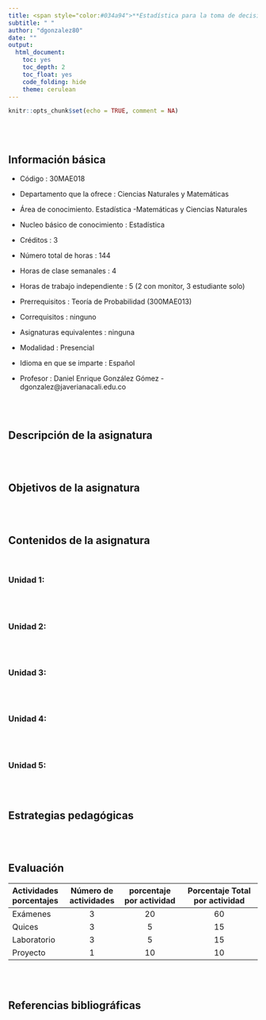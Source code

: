 ```yaml
---
title: <span style="color:#034a94">**Estadística para la toma de decisiones**</span>
subtitle: " "
author: "dgonzalez80"
date: ""
output:
  html_document:
    toc: yes
    toc_depth: 2
    toc_float: yes
    code_folding: hide
    theme: cerulean
---
```



```r
knitr::opts_chunk$set(echo = TRUE, comment = NA)
```

<br/><br/>


## **Información básica**

* Código : 30MAE018
* Departamento que la ofrece : Ciencias Naturales y  Matemáticas
* Área de conocimiento. Estadística -Matemáticas y Ciencias Naturales  
* Nucleo básico de conocimiento : Estadística
* Créditos : 3
* Número total de horas : 144
* Horas de clase semanales : 4
* Horas de trabajo independiente : 5 (2 con monitor, 3 estudiante solo)

* Prerrequisitos : Teoría de Probabilidad (300MAE013)
* Correquisitos : ninguno
* Asignaturas equivalentes : ninguna
* Modalidad : Presencial
* Idioma en que se imparte : Español
* Profesor : Daniel Enrique González Gómez - dgonzalez@javerianacali.edu.co


<br/><br/>

## **Descripción de la asignatura**



<br/><br/>

## **Objetivos de la asignatura**    



<br/><br/>

## **Contenidos de la asignatura** 

<br/>

### **Unidad 1:** 


<br/><br/>

### **Unidad 2:** 


 <br/><br/>

### **Unidad 3:** 



<br/><br/>

### **Unidad 4:** 



<br/><br/>

### **Unidad 5:** 



<br/><br/>

## **Estrategias pedagógicas** 



<br/><br/>

## **Evaluación** 

|Actividades porcentajes | Número de actividades | porcentaje por actividad | Porcentaje Total por actividad | 
|:-----------------------|:---------------------:|:------------------------:|:------------------------------:|
| Exámenes               | 3                     |  20                      | 60                             |
| Quices                 | 3                     |   5                      | 15                             | 
| Laboratorio            | 3                     |   5                      | 15                             | 
| Proyecto               | 1                     |  10                      | 10                             | 

 

<br/><br/>

## **Referencias bibliográficas** 


 
